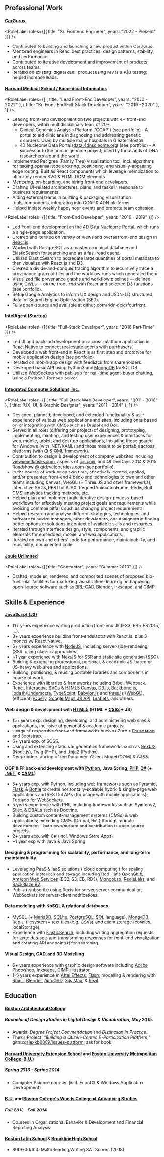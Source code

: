 

## Professional Work

#### [CarGurus](https://cargurus.com)

<RoleLabel roles={[{ title: "Sr. Frontend Engineer", years: "2022 - Present" }]} />

-   Contributed to building and launching a new product within CarGurus.
-   Mentored engineers in React best practices, design patterns, stability, and performance.
-   Contributed to iterative development and improvement of products across teams.
-   Iterated on existing 'digital deal' product using MVTs & A|B testing; helped increase leads.

#### [Harvard Medical School / Biomedical Informatics](https://dbmi.hms.harvard.edu)

<RoleLabel
    roles={[
        { title: "Lead Front-End Developer", years: "2020 - 2022" },
        { title: "Sr. Front-End/Full-Stack Developer", years: "2019 - 2020" },
    ]}
/>

-   Leading front-end development on two projects with 4+ front-end developers, within multidisciplinary team of 20+.
    -   Clinical Genomics Analysis Platform ('CGAP') (see portfolio) - A portal to aid clinicians in diagnosing and addressing genetic disorders. Used by multiple major hospitals in Greater Boston.
    -   4D Nucleome Data Portal ([data.4dnucleome.org](https://data.4dnucleome.org)) (see portfolio) - A successor to the human genome project; used by thousands of DNA researchers around the world.
-   Implemented Pedigree (Family Tree) visualization tool, incl. algorithms for finding optimal node ordering, positioning, and visually-appealing edge routing. Built as React components which leverage memoization to ultimately render SVG & HTML DOM elements.
-   Mentoring, on-boarding, and hiring front-end developers.
-   Drafting UI-related architectures, plans, and tasks in response to business requirements.
-   Aiding external teams in building & packaging visualization tools/components, integrating into CGAP & 4DN platforms.
-   Helped initiate weekly happy hour events and promote team cohesion.

<RoleLabel roles={[{ title: "Front-End Developer", years: "2016 - 2019" }]} />

-   Led front-end development on the [4D Data Nucleome Portal](https://data.4dnucleome.org), which runs a single-page application.
-   Created and iterated on variety of views and overall front-end design in [React.js](https://facebook.github.io/react/).
-   Worked with PostgreSQL as a master canonical database and ElasticSearch for searching and as a fast-read cache.
-   Utilized ElasticSearch to aggregate large quantities of portal metadata to then visualize with React.js and D3.
-   Created a divide-and-conquer tracing algorithm to recursively trace a provenance graph of files and the workflow runs which generated them.
-   Visualized file provenance graphs and workflow pipelines -- defined using [CWLs](https://www.commonwl.org/) -- on the front-end with React and selected [D3](https://d3js.org) functions (see portfolio).
-   Setup Google Analytics to inform UX design and JSON-LD structured data for Search Engine Optimization (SEO).
-   Fully open-source and available at [github.com/4dn-dcic/fourfront](https://github.com/4dn-dcic/fourfront).

#### IntelAgent (Startup)

<RoleLabel roles={[{ title: "Full-Stack Developer", years: "2016 Part-Time" }]} />

-   Led UI and backend development on a cross-platform application in React Native to connect real estate agents with purchasers.
-   Developed a web front-end in [React.js](https://facebook.github.io/react/) as first step and prototype for mobile application design (see portfolio).
-   Iterated on mobile app design with feedback from shareholders.
-   Developed basic API using Python3 and [MongoDB](http://mongodb.org/) NoSQL DB.
-   Utilized WebSockets with pub-sub for real-time agent-buyer chatting, using a Python3 Tornado server.

#### [Integrated Computer Solutions, Inc.](https://ics.com)

<RoleLabel
    roles={[
        { title: "Full Stack Web Developer", years: "2011 - 2016" },
        { title: "UX, UI, & Graphic Designer", years: "2011 - 2014" },
    ]}
/>

-   Designed, planned, developed, and extended functionality & user experience of various web applications and sites, including ones based on or integrating with CMSs such as Drupal and Bolt.
-   Served in all roles (differing per project) of designing, prototyping, implementing, iterating, and testing user experiences & interfaces for web, mobile, tablet, and desktop applications, including those geared for Windows (with .NET/XAML) and those meant to be portable across platforms (with [Qt & QML framework](http://qt-project.org/)).
-   Contribution to design & development of company websites including [viewpointkiosks.com](http://viewpointkiosks.com/), aspects of [ics.com](http://ics.com/), and Qt DevDays 2014 & 2015 Roadshow @ [qtdeveloperdays.com](http://qtdeveloperdays.com/) (see portfolio).
-   In the course of work or on own time, effectively learned, applied, and/or presented front-end & back-end technologies to own and other teams including Canvas, WebGL (+ Three.JS and other frameworks), interactive SVGs, RESTful AJAX, RequestAnimationFrame, Redis, Bolt CMS, analytics tracking methods, etc.
-   Helped plan and implement agile iterative design-process-based workflows for effectively meeting project goals and requirements while avoiding common pitfalls such as changing project requirements.
-   Helped research and analyse different strategies, technologies, and software to advise managers, other developers, and designers in finding better options or solutions in context of available skills and resources.
-   Iterated through interface design, style, components, and graphic elements for embedded, mobile, and web applications.
-   Iterated on own and others' code for performance, maintainability, and reusability; documented code.

#### [Joule Unlimited](https://en.wikipedia.org/wiki/Joule_Unlimited)

<RoleLabel roles={[{ title: "Contractor", years: "Summer 2010" }]} />

-   Drafted, modeled, rendered, and composited scenes of proposed bio-fuel solar facilities for marketing visualization; learning and applying open-source software such as [BRL-CAD](http://brlcad.org/), Blender, Inkscape, and GIMP.

## Skills & Experience

#### [JavaScript (JS)](http://wikipedia.org/wiki/javascript)

-   11+ years experience writing production front-end JS (ES3, ES5, ES2015, ...).
-   8+ years experience building front-ends/apps with [React.js](https://facebook.github.io/react/), plus 3 months w/ React Native.
-   5+ years experience with [NodeJS](https://nodejs.org/en), including server-side-rendering (SSR) using classic approaches.
-   ~1 year experience with [NextJS](https://nextjs.org/) for SSR and static site generation (SSG).
-   Building & extending professional, personal, & acadamic JS-based or JS-heavy web sites and applications.
-   Building, publishing, & reusing portable libraries and components in course of work.
-   Experience with libraries & frameworks including [Babel](https://babeljs.io/), [Webpack](https://webpack.js.org/), React, [Interactive SVGs](https://developer.mozilla.org/en-US/docs/Web/SVG) & [HTML5 Canvas](https://developer.mozilla.org/en-US/docs/Web/API/Canvas_API), [D3.js](https://d3js.org/), [Backbone.js](http://backbonejs.org/), [lodash](https://lodash.com/)/[Underscore](http://underscorejs.org/), [TypeScript](http://typescriptlang.org/), [Babylon.js](http://babylonjs.org/) and [three.js](http://threejs.org/) ([WebGL](https://en.wikipedia.org/wiki/WebGL)), (efficient) [jQuery](http://jquery.com/), [Google Maps JS API](https://developers.google.com/maps/documentation/javascript/), [Leaflets](http://leafletjs.com/), and others.

#### Web design & development with [HTML5](http://wikipedia.org/wiki/html5) (HTML + [CSS3](http://wikipedia.org/wiki/css) + JS)

-   15+ years exp. designing, developing, and administering web sites & applications, inclusive of personal & academic projects.
-   Usage of responsive front-end frameworks such as Zurb's [Foundation](http://foundation.zurb.com/) and [Bootstrap](http://getbootstrap.com/).
-   6+ years exp. of SCSS.
-   Using and extending static site generation frameworks such as [NextJS](https://nextjs.org) (Node.js), [Twig](http://twig.sensiolabs.org/) (PHP), and [Jinja2](http://jinja.pocoo.org/docs/dev/) (Python).
-   Deep understanding of the Document Object Model (DOM) & CSS3.

#### OOP & FP back-end development with [Python](http://python.org/), Java Spring, [PHP](http://php.net/), [C#](<http://wikipedia.org/wiki/c_sharp_(programming_language)>) (+ [.NET](http://microsoft.com/net), & [XAML](http://en.wikipedia.org/wiki/Extensible_Application_Markup_Language))

-   5+ years exp. with Python, including web frameworks such as [Pyramid](https://trypyramid.com/), [Flask](http://flask.pocoo.org/), & [Bottle](http://bottlepy.org/) to create horizontally-scalable hybrid & single-page web applications and RESTful APIs (for usage with mobile applications); [Tornado](http://www.tornadoweb.org/) for WebSockets.
-   5 years experience with PHP, including frameworks such as Symfony2, Silex, & DBALs such as Doctrine.
-   Building custom content-management systems (CMSs) & web applications; extending CMSs (Drupal, Bolt) through module development - both own/custom and contribution to open source projects.
-   2+ years exp. with C# (incl. Windows Store Apps)
-   ~1 year exp with Java & Java Spring

#### Designing & programming for scalability, performance, and long-term maintainability.

-   Leveraging PaaS & IaaS solutions ('cloud computing') for scaling application instances and storage including Red Hat's [OpenShift](http://openshift.com/), [Amazon Web Services](http://aws.amazon.com/) (EC2, S3, EB, RDS), [MongoLab](http://mongolab.com/), [RedisLabs](http://redislabs.com/), and [BackBlaze B2](https://www.backblaze.com/b2/cloud-storage.html).
-   Publish-subscribe using Redis for server-server communication; WebSockets for server-client notifications.

#### Data modeling with NoSQL & relational databases

-   MySQL (+ [MariaDB](http://mariadb.org/), [SQLite](https://en.wikipedia.org/wiki/SQLite), [PostgreSQL](https://en.wikipedia.org/wiki/PostgreSQL); [SQL](https://en.wikipedia.org/wiki/SQL) language), [MongoDB](http://mongodb.org/), [Redis](http://redis.io/), filesystem + text files (e.g. CSVs), and client storage (cookies, localStorage).
-   Experience with [ElasticSearch](https://en.wikipedia.org/wiki/Elasticsearch), including writing aggregation requests for large datasets and transforming responses for front-end visualization and creating API endpoint(s) for searching.

#### Visual Design, CAD, and 3D Modelling

-   6+ years experience with graphic design software including [Adobe Photoshop](http://adobe.com/photoshop), [Inkscape](http://inkscape.org/), [GIMP](http://gimp.org/), [Illustrator](http://adobe.com/illustrator).
-   1-5 years experience in [After Effects](http://adobe.com/aftereffects), [Flash](http://www.adobe.com/products/flash.html); modelling & rendering with [Rhino](http://rhino3d.com/), [Blender](http://blender.org/), [AutoCAD](http://autodesk.com/autocad), [3ds Max](http://autodesk.com/3dsmax), & [Revit](http://autodesk.com/revit).

## Education

#### [Boston Architectural College](http://the-bac.edu/)

##### Bachelor of Design Studies in Digital Design & Visualization, May 2015.

-   Awards: <em>Degree Project Commendation</em> and <em>Distinction in Practice</em>.
-   Thesis Project: <em>"Building a Citizen-Centric E-Participation Platform,"</em> github:[alexkb0009/issues-platform](https://github.com/alexkb0009/issues-platform); ask for book.

#### [Harvard University Extension School](http://extension.harvard.edu/) and [Boston University Metropolitan College (B.U.)](http://bu.edu/met)

##### Spring 2013 - Spring 2014

-   Computer Science courses (incl. EconCS & Windows Application Development)

#### [B.U.](http://bu.edu/met) and [Boston College's Woods College of Advancing Studies](http://www.bc.edu/schools/advstudies.html)

##### Fall 2013 - Fall 2014

-   Courses in Organizational Behavior & Development and Financial Reporting Analysis

#### [Boston Latin School](http://www.bls.org/) & [Brookline High School](http://bhs.brookline.k12.ma.us/)

-   800/600/650 Math/Reading/Writing SAT Scores (2008)
